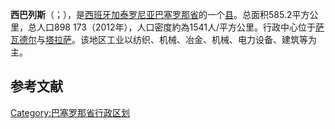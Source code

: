 {{Infobox settlement
| name                    = 西巴列斯
| native_name             = Vallés Occidental
| settlement_type         = 县
| image_skyline           = Sant Llorernç nevat- Vallès Occidental.jpg
| imagesize               = 
| image_caption           = 
| image_flag              = 
| flag_size               = 
| image_shield            = 
| shield_size             = 
| image_map               = Localització del Vallès Occidental.svg
| map_caption             = 在巴塞罗那省得位置
| pushpin_map             = Spain
| pushpin_label_position  = 
| pushpin_map_caption     = 在西班牙的位置
| latd  =41   |latm  =33  |lats  =50 |latNS  = N 
| longd =2   |longm =02 |longs =23 |longEW = E 
| coordinates_type        = region:ES_type:city
| coordinates_display     = inline,title
| subdivision_type        = 国家
| subdivision_name        = 西班牙
| subdivision_type1       = [[西班牙行政区划|自治区]]
| subdivision_name1       = [[加泰罗尼亚|加泰罗尼亚]]
| subdivision_type2       = [[省_(西班牙)|省]]
| subdivision_name2       = [[巴塞罗那省|巴塞罗那省]]
| area_total_km2          = 585.2
| population_total        = 898173
| population_as_of        = 2012年
| population_density_km2  = auto
| website                 = 
| footnotes               = 
}}
'''西巴列斯'''（{{lang-es|Vallés Occidental}}；{{lang-ca|Vallès Occidental}}），是[[西班牙|西班牙]][[加泰罗尼亚|加泰罗尼亚]][[巴塞罗那省|巴塞罗那省]]的一个[[县_(西班牙)|县]]。总面积585.2平方公里，总人口898 173（2012年），人口密度約為1541人/平方公里。行政中心位于[[萨瓦德尔|萨瓦德尔]]与[[塔拉萨_(加泰罗尼亚)|塔拉萨]]。该地区工业以纺织、机械、冶金、机械、电力设备、建筑等为主。

==参考文献==
{{reflist}}

{{Authority control}}
[[Category:巴塞罗那省行政区划|Category:巴塞罗那省行政区划]]
